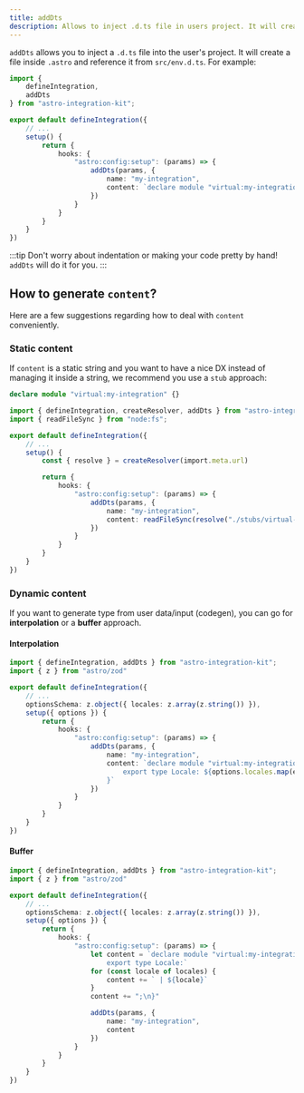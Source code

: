 ```yaml
---
title: addDts
description: Allows to inject .d.ts file in users project. It will create a file inside `.astro` and reference it from `src/env.d.ts`.
---
```


`addDts` allows you to inject a `.d.ts` file into the user's project. It will
create a file inside `.astro` and reference it from `src/env.d.ts`. For example:

```ts title="my-integration/index.ts" {3,11-14}
import {
    defineIntegration,
    addDts
} from "astro-integration-kit";

export default defineIntegration({
    // ...
    setup() {
        return {
            hooks: {
                "astro:config:setup": (params) => {
                    addDts(params, {
                        name: "my-integration",
                        content: `declare module "virtual:my-integration" {}`
                    })
                }
            }
        }
    }
})
```

:::tip
Don't worry about indentation or making your code pretty by hand! `addDts` will do it for you.
:::

## How to generate `content`?

Here are a few suggestions regarding how to deal with `content` conveniently.

### Static content

If `content` is a static string and you want to have a nice DX instead of managing it inside a string,
we recommend you use a `stub` approach:

```ts title="my-integration/stubs/virtual-import.d.ts"
declare module "virtual:my-integration" {}
```

```ts title="my-integration/index.ts" {2,13}
import { defineIntegration, createResolver, addDts } from "astro-integration-kit";
import { readFileSync } from "node:fs";

export default defineIntegration({
    // ...
    setup() {
        const { resolve } = createResolver(import.meta.url)

        return {
            hooks: {
                "astro:config:setup": (params) => {
                    addDts(params, {
                        name: "my-integration",
                        content: readFileSync(resolve("./stubs/virtual-import.d.ts"), "utf-8")
                    })
                }
            }
        }
    }
})
```

### Dynamic content

If you want to generate type from user data/input (codegen), you can go for **interpolation** or a **buffer** approach.

#### Interpolation

```ts title="my-integration/index.ts" {12-14}
import { defineIntegration, addDts } from "astro-integration-kit";
import { z } from "astro/zod"

export default defineIntegration({
    // ...
    optionsSchema: z.object({ locales: z.array(z.string()) }),
    setup({ options }) {
        return {
            hooks: {
                "astro:config:setup": (params) => {
                    addDts(params, {
                        name: "my-integration",
                        content: `declare module "virtual:my-integration" {
                            export type Locale: ${options.locales.map(e => `"${e}"`).join(" | ")};
                        }`
                    })
                }
            }
        }
    }
})
```

#### Buffer

```ts title="my-integration/index.ts" {10-15,19}
import { defineIntegration, addDts } from "astro-integration-kit";
import { z } from "astro/zod"

export default defineIntegration({
    // ...
    optionsSchema: z.object({ locales: z.array(z.string()) }),
    setup({ options }) {
        return {
            hooks: {
                "astro:config:setup": (params) => {
                    let content = `declare module "virtual:my-integration" {
                        export type Locale:`
                    for (const locale of locales) {
                        content += ` | ${locale}`
                    }
                    content += ";\n}"

                    addDts(params, {
                        name: "my-integration",
                        content
                    })
                }
            }
        }
    }
})
```
